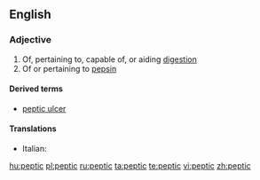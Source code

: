 ==English==

===Adjective===
{{en-adj}}

# Of, pertaining to, capable of, or aiding [[digestion]]
# Of or pertaining to [[pepsin]]

====Derived terms====
*[[peptic ulcer]]

====Translations====
{{trans-top|of, pertaining to digestion}}
*Italian: {{t|it|peptico}}
{{trans-mid}}
{{trans-bottom}}

[[hu:peptic]]
[[pl:peptic]]
[[ru:peptic]]
[[ta:peptic]]
[[te:peptic]]
[[vi:peptic]]
[[zh:peptic]]